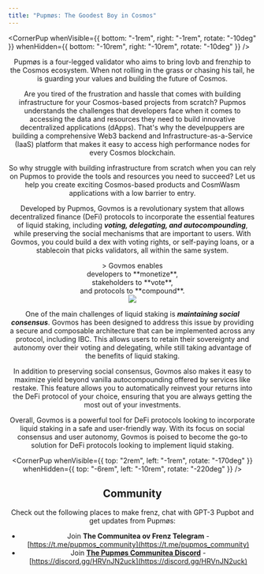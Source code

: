```yaml
---
title: "Pupmøs: The Goodest Boy in Cosmos"
---
```




<CornerPup
  whenVisible={{ bottom: "-1rem", right: "-1rem", rotate: "-10deg" }}
  whenHidden={{ bottom: "-10rem", right: "-10rem", rotate: "-10deg" }}
/>

<Header />

<span className="text-center">
Pupmøs is a four-legged validator who aims to bring lovb and frenzhip to the Cosmos ecosystem. When not rolling in the grass or chasing his tail, he is guarding your values and building the future of Cosmos.
</span>


<div className="h-14 lg:h-20"></div>

<Validators/>

<div className="h-6 lg:h-0"></div>

<CloudInfrastructure/>


Are you tired of the frustration and hassle that comes with building infrastructure for your Cosmos-based projects from scratch? Pupmos understands the challenges that developers face when it comes to accessing the data and resources they need to build innovative decentralized applications (dApps). That's why the develpuppers are building a comprehensive Web3 backend and Infrastructure-as-a-Service (IaaS) platform that makes it easy to access high performance nodes for every Cosmos blockchain.

So why struggle with building infrastructure from scratch when you can rely on Pupmos to provide the tools and resources you need to succeed? Let us help you create exciting Cosmos-based products and CosmWasm applications with a low barrier to entry.


<div className="h-20"></div>


<LiquidStaking/>

<div className="h-10"></div>

Developed by Pupmos, Govmos is a revolutionary system that allows decentralized finance (DeFi) protocols to incorporate the essential features of liquid staking, including _**voting, delegating, and autocompounding**_, while preserving the social mechanisms that are important to users. With Govmos, you could build a dex with voting rights, or self-paying loans, or a stablecoin that picks validators, all within the same system.


<div className="lg:flex lg:flex-row mt-5 items-center">
  <div className="text-xl xs:text-center">
    > Govmos enables <br/> developers to **monetize**, <br/> stakeholders to **vote**, <br/> and protocols to **compound**.
  </div>

  <img className="lg:w-2/3" src="/animations/govmos-cycle-graphic.png"/>
</div>


One of the main challenges of liquid staking is _**maintaining social consensus**_. Govmos has been designed to address this issue by providing a secure and composable architecture that can be implemented across any protocol, including IBC. This allows users to retain their sovereignty and autonomy over their voting and delegating, while still taking advantage of the benefits of liquid staking.


In addition to preserving social consensus, Govmos also makes it easy to maximize yield beyond vanilla autocompounding offered by services like restake. This feature allows you to automatically reinvest your returns into the DeFi protocol of your choice, ensuring that you are always getting the most out of your investments.


Overall, Govmos is a powerful tool for DeFi protocols looking to incorporate liquid staking in a safe and user-friendly way. With its focus on social consensus and user autonomy, Govmos is poised to become the go-to solution for DeFi protocols looking to implement liquid staking.


<div className="h-20"></div>


<CornerPup
  whenVisible={{ top: "2rem", left: "-1rem", rotate: "-170deg" }}
  whenHidden={{ top: "-6rem", left: "-10rem", rotate: "-220deg" }}
/>

## Community

Check out the following places to make frenz, chat with GPT-3 Pupbot and get updates from Pupmøs:

- Join **The Communitea ov Frenz Telegram** - [https://t.me/pupmos_community](https://t.me/pupmos_community)
- Join **[The Pupmøs Communitea Discord](https://discord.gg/HRVnJN2uck)** - [https://discord.gg/HRVnJN2uck](https://discord.gg/HRVnJN2uck)
